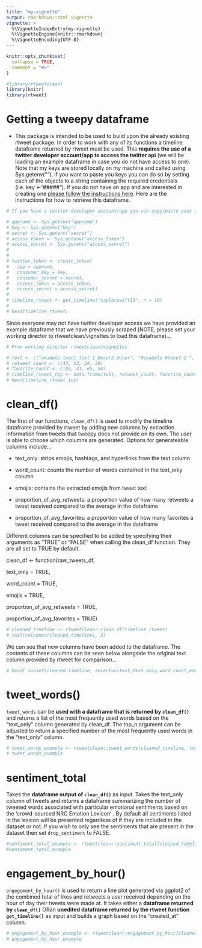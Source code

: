 ```yaml
---
title: "my-vignette"
output: rmarkdown::html_vignette
vignette: >
  %\VignetteIndexEntry{my-vignette}
  %\VignetteEngine{knitr::rmarkdown}
  %\VignetteEncoding{UTF-8}
---
```


```r
knitr::opts_chunk$set(
  collapse = TRUE,
  comment = "#>"
)
```

```r
#library(rtweetclean)
library(knitr)
library(rtweet)
```

# Getting a tweepy dataframe

-   This package is intended to be used to build upon the already existing rtweet package. In order to work with any of its functions a timeline dataframe returned by rtweet must be used. This **requires the use of a twitter developer account/app to access the twitter api** (we will be loading an example dataframe in case you do not have access to one). Note that my keys are stored locally on my machine and called using Sys.getenv(""), if you want to paste you keys you can do so by setting each of the objects to a string containing the required credentials (i.e. key \<- "\#\#\#\#\#"). If you do not have an app and are interested in creating one [please follow the instructions here](https://cran.r-project.org/web/packages/rtweet/vignettes/auth.html). Here are the instructions for how to retrieve this dataframe.

```r
# If you have a twitter developer account/app you can copy/paste your access information in place of my Sys.getenv("") functions

# appname <- Sys.getenv("appname")
# key <- Sys.getenv("key")
# secret <- Sys.getenv("secret")
# access_token <- Sys.getenv("access_token")
# access_secret <- Sys.getenv("access_secret")
# 
# 
# twitter_token <- create_token(
#   app = appname,
#   consumer_key = key,
#   consumer_secret = secret,
#   access_token = access_token,
#   access_secret = access_secret)
# 
# timeline_rtweet <- get_timeline("taylorswift13", n = 10)
# 
# head(timeline_rtweet)
```

Since everyone may not have twitter developer access we have provided an example dataframe that we have previously scraped (NOTE, please set your working director to rtweetclean/vignettes to load this dataframe)...

```r
# From working director rtweetclean/vignettes

# text <- c("example tweet text 1 @user2 @user", "#example #tweet 2 ", "example tweet 3 https://t.co/G4ziCaPond", "example tweet 4")
# retweet_count <- c(43, 12, 24, 29)
# favorite_count <- c(85, 41, 65, 54)
# timeline_rtweet_toy <- data.frame(text, retweet_count, favorite_count)
# head(timeline_rtweet_toy)
```

# clean\_df()

The first of our functions, `clean_df()` is used to modify the timeline dataframe provided by rtweet by adding new columns by extraction information from tweets that tweepy does not provide on its own. The user is able to choose which columns are generated. Options for generateable columns include...

-   text\_only: strips emojis, hashtags, and hyperlinks from the text column

-   word\_count: counts the number of words contained in the text\_only column

-   emojis: contains the extracted emojis from tweet text

-   proportion\_of\_avg\_retweets: a proportion value of how many retweets a tweet received compared to the average in the dataframe

-   proportion\_of\_avg\_favorites: a proportion value of how many favorites a tweet received compared to the average in the dataframe

Different columns can be specified to be added by specifying their arguments as "TRUE" or "FALSE" when calling the clean\_df function. They are all set to TRUE by default.

clean\_df \<- function(raw\_tweets\_df,

text\_only = TRUE,

word\_count = TRUE,

emojis = TRUE,

proportion\_of\_avg\_retweets = TRUE,

proportion\_of\_avg\_favorites = TRUE)

```r
# cleaned_timeline <- rtweetclean::clean_df(timeline_rtweet)
# tail(colnames(cleaned_timeline), 5)
```

We can see that new columns have been added to the dataframe. The contents of these columns can be seen below alongside the original text column provided by rtweet for comparison...

```r
# head( subset(cleaned_timeline, select=c(text,text_only,word_count,emojis, prptn_rts_vs_avg, prptn_favorites_vs_avg)),5)
```

# tweet\_words()

`tweet_words` can be **used with a dataframe that is returned by `clean_df()`** and returns a list of the most frequently used words based on the "text\_only" column generated by clean\_df. The top\_n argument can be adjusted to return a specified number of the most frequently used words in the "text\_only" column.

```r
# tweet_words_example <- rtweetclean::tweet_words(cleaned_timeline, top_n=5)
# tweet_words_example
```

# sentiment\_total

Takes the **dataframe output of `clean_df()`** as input. Takes the text\_only column of tweets and returns a dataframe summarizing the number of tweeted words associated with particular emotional sentiments based on the 'crowd-sourced NRC Emotion Lexicon' . By default all sentiments listed in the lexicon will be presented regardless of if they are included in the dataset or not. If you wish to only see the sentiments that are present in the dataset then set `drop_sentiment` to FALSE.

```r
#sentiment_total_example <- rtweetclean::sentiment_total(cleaned_timeline, drop_sentiment = FALSE)
#sentiment_total_example
```

# engagement\_by\_hour()

`engegement_by_hour()` is used to return a line plot generated via ggplot2 of the combined total of likes and retweets a user received depending on the hour of day their tweets were made at. It takes either a **dataframe returned by `clean_df()`** ORan **unedited dataframe returned by the rtweet function `get_timeline()`** as input and builds a graph based on the "created\_at" column.

```r
# engagement_by_hour_example <- rtweetclean::engagement_by_hour(cleaned_timeline)
# engagement_by_hour_example
```
